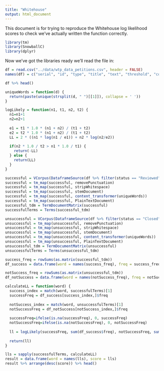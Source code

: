 ```yaml
---
title: "Whitehouse"
output: html_document
---
```


This document is for trying to reproduce the Whitehouse log likelihood scores to check we've actually written the function correctly.

```r
library(tm)
library(SnowballC)   
library(dplyr)
```

Now we've got the libraries ready we'll read the file in:

```r
df = read.csv("../data/wtp_data_petitions.csv", header = FALSE)
names(df) = c("serial", "id", "type", "title", "text", "threshold", "count", "needed", "url", "deadline", "status", "created")

df %>% head()
```

```r
uniqueWords = function(d) {
  return(paste(unique(strsplit(d, " ")[[1]]), collapse = ' '))
}

logLikely = function(n1, t1, n2, t2) {
  n1=n1+1
  n2=n2+1 
  
  e1 = t1 * 1.0 * (n1 + n2) / (t1 + t2)
  e2 = t2 * 1.0 * (n1 + n2) / (t1 + t2)
  LL = 2 * ((n1 * log(n1 / e1)) + n2 * log(n2/e2))
  
  if(n2 * 1.0 / t2 > n1 * 1.0 / t1) {
    return(-LL)
  } else {
    return(LL)
  }
}
```

```r
successful = VCorpus(DataframeSource(df %>% filter(status == "Reviewed") %>% select(text)))
successful = tm_map(successful, removePunctuation)
successful = tm_map(successful, stripWhitespace)  
successful = tm_map(successful, stemDocument)   
successful = tm_map(successful, content_transformer(uniqueWords))
successful = tm_map(successful, PlainTextDocument)
successful_tdm = TermDocumentMatrix(successful)
successfulTerms = Terms(successful_tdm)

unsuccessful = VCorpus(DataframeSource(df %>% filter(status == "Closed") %>% select(text)))
unsuccessful = tm_map(unsuccessful, removePunctuation)
unsuccessful = tm_map(unsuccessful, stripWhitespace)  
unsuccessful = tm_map(unsuccessful, stemDocument)   
unsuccessful = tm_map(unsuccessful, content_transformer(uniqueWords))
unsuccessful = tm_map(unsuccessful, PlainTextDocument)
unsuccessful_tdm = TermDocumentMatrix(unsuccessful)
unsuccessfulTerms = Terms(unsuccessful_tdm)

success_freq = rowSums(as.matrix(successful_tdm))
df_success = data.frame(word = names(success_freq), freq = success_freq)

notSuccess_freq = rowSums(as.matrix(unsuccessful_tdm))
df_notSuccess = data.frame(word = names(notSuccess_freq), freq = notSuccess_freq)

calculateLL = function(word) {
  success_index = match(word, successfulTerms)[1]
  successFreq = df_success[success_index,]$freq
  
  notSuccess_index = match(word, unsuccessfulTerms)[1]
  notSuccessFreq = df_notSuccess[notSuccess_index,]$freq
  
  successFreq=ifelse(is.na(successFreq), 0, successFreq)
  notSuccessFreq=ifelse(is.na(notSuccessFreq), 0, notSuccessFreq)
  
  ll = logLikely(successFreq, sum(df_success$freq), notSuccessFreq, sum(df_notSuccess$freq))
  
  return(ll)
}

lls = sapply(successfulTerms, calculateLL)
result = data.frame(word = names(lls), score = lls)
result %>% arrange(desc(score)) %>% head()
```
